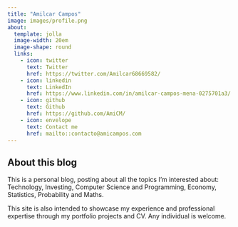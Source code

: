 ```yaml
---
title: "Amilcar Campos"
image: images/profile.png
about:
  template: jolla
  image-width: 20em
  image-shape: round
  links:
    - icon: twitter
      text: Twitter
      href: https://twitter.com/Amilcar68669582/
    - icon: linkedin
      text: LinkedIn
      href: https://www.linkedin.com/in/amilcar-campos-mena-0275701a3/
    - icon: github
      text: Github
      href: https://github.com/AmiCM/
    - icon: envelope
      text: Contact me
      href: mailto::contacto@amicampos.com
---
```


## About this blog

This is a personal blog, posting about all the topics I'm interested about: Technology, Investing, Computer Science and Programming, Economy, Statistics, Probability and Maths.

This site is also intended to showcase my experience and professional expertise through my portfolio projects and CV. Any individual is welcome.
